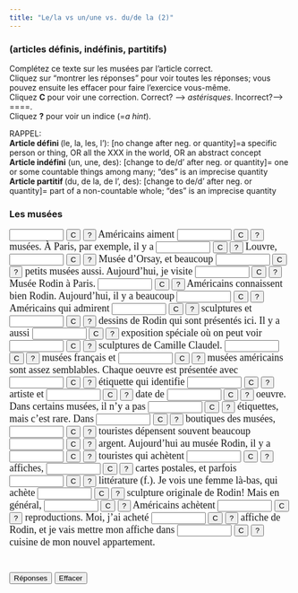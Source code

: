 ```yaml
---
title: "Le/la vs un/une vs. du/de la (2)"
---
```

### (articles d&eacute;finis, ind&eacute;finis, partitifs)
Compl&eacute;tez ce texte sur les mus&eacute;es par l'article correct.<br>Cliquez sur "montrer les r&eacute;ponses" pour voir toutes les r&eacute;ponses; vous pouvez ensuite les effacer pour faire l'exercice vous-même. <br />
Cliquez <strong>C</strong> pour voir une correction. Correct? --&gt; *astérisques*.  Incorrect?--&gt; ====.</font><br />Cliquez <strong>?</strong> pour voir un indice (=*a hint*).
<p>RAPPEL: <br>
<strong>Article d&eacute;fini </strong>(le, la, les, l'): [no change after neg. or quantity]=a specific person or thing, OR all the XXX in the world, OR an abstract concept <br>
<strong>Article ind&eacute;fini</strong> (un, une, des): [change to de/d' after neg. or quantity]= one or some countable things among many; "des" is an imprecise quantity <br>
<strong>Article partitif </strong>(du, de la, de l', des): [change to de/d' after neg.  or quantity]= part of a non-countable whole; "des" is an imprecise quantity</p>
### Les musées

<form action="" method="post">
   <p> <font face="Garamond" size="4"> 
      <input size="9" name="item1">
      <input onClick="dasher(form.item1, 'Les')" type="button" value="C" name="Button">
      <input onClick="show_feedback(1, form.feedback1)" type="button" value="?" name="feedback1">
      Am&eacute;ricains aiment 
      <input size="9" name="item2">
      <input onClick="dasher(form.item2, 'les')" type="button" value="C" name="Button">
      <input onClick="show_feedback(2, form.feedback2)" type="button" value="?" name="feedback2">
      mus&eacute;es. &Agrave; Paris, par exemple, il y a 
      <input size="9" name="item3">
      <input onClick="dasher(form.item3, 'le')" type="button" value="C" name="Button">
      <input onClick="show_feedback(3, form.feedback3)" type="button" value="?" name="feedback3">
      Louvre, 
      <input size="9" name="item4">
      <input onClick="dasher(form.item4, 'le')" type="button" value="C" name="Button">
      <input onClick="show_feedback(4, form.feedback4)" type="button" value="?" name="feedback4">
      Mus&eacute;e d'Orsay, et beaucoup 
      <input size="9" name="item5">
      <input onClick="dasher(form.item5, 'de')" type="button" value="C" name="Button">
      <input onClick="show_feedback(5, form.feedback5)" type="button" value="?" name="feedback5">
      petits mus&eacute;es aussi. Aujourd'hui, je visite 
      <input size="9" name="item6">
      <input onClick="dasher(form.item6, 'le')" type="button" value="C" name="Button">
      <input onClick="show_feedback(6, form.feedback6)" type="button" value="?" name="feedback6">
      Mus&eacute;e Rodin &agrave; Paris. 
      <input size="9" name="item7">
      <input onClick="dasher(form.item7, 'Les')" type="button" value="C" name="Button">
      <input onClick="show_feedback(7, form.feedback7)" type="button" value="?" name="feedback7">
      Am&eacute;ricains connaissent bien Rodin. Aujourd'hui, il y a 
      beaucoup 
      <input size="9" name="item8">
      <input onClick="dasher(form.item8, 'd\'')" type="button" value="C" name="Button">
      <input onClick="show_feedback(8, form.feedback8)" type="button" value="?" name="feedback8">
      Am&eacute;ricains qui admirent 
      <input size="9" name="item9">
      <input onClick="dasher(form.item9, 'les')" type="button" value="C" name="Button">
      <input onClick="show_feedback(9, form.feedback9)" type="button" value="?" name="feedback9">
      sculptures et 
      <input size="9" name="item10">
      <input onClick="dasher(form.item10, 'les')" type="button" value="C" name="Button">
      <input onClick="show_feedback(10, form.feedback10)" type="button" value="?" name="feedback10">
      dessins de Rodin qui sont pr&eacute;sent&eacute;s ici. Il y a 
      aussi 
      <input size="9" name="item11">
      <input onClick="dasher(form.item11, 'une')" type="button" value="C" name="Button">
      <input onClick="show_feedback(11, form.feedback11)" type="button" value="?" name="feedback11">
      exposition sp&eacute;ciale o&ugrave; on peut voir 
      <input size="9" name="item12">
      <input onClick="dasher(form.item12, 'des')" type="button" value="C" name="Button">
      <input onClick="show_feedback(12, form.feedback12)" type="button" value="?" name="feedback12">
      sculptures de Camille Claudel. 
      <input size="9" name="item13">
      <input onClick="dasher(form.item13, 'Les')" type="button" value="C" name="Button">
      <input onClick="show_feedback(13, form.feedback13)" type="button" value="?" name="feedback13">
      mus&eacute;es fran&ccedil;ais et 
      <input size="9" name="item14">
      <input onClick="dasher(form.item14, 'les')" type="button" value="C" name="Button">
      <input onClick="show_feedback(14, form.feedback14)" type="button" value="?" name="feedback14">
      mus&eacute;es am&eacute;ricains sont assez semblables. Chaque 
      oeuvre est pr&eacute;sent&eacute;e avec 
      <input size="9" name="item15">
      <input onClick="dasher(form.item15, 'une')" type="button" value="C" name="Button">
      <input onClick="show_feedback(15, form.feedback15)" type="button" value="?" name="feedback15">
      &eacute;tiquette qui identifie 
      <input size="9" name="item16">
      <input onClick="dasher(form.item16, 'l\'')" type="button" value="C" name="Button">
      <input onClick="show_feedback(16, form.feedback16)" type="button" value="?" name="feedback16">
      artiste et 
      <input size="9" name="item17">
      <input onClick="dasher(form.item17, 'la')" type="button" value="C" name="Button">
      <input onClick="show_feedback(17, form.feedback17)" type="button" value="?" name="feedback17">
      date de 
      <input size="9" name="item18">
      <input onClick="dasher(form.item18, 'l\'')" type="button" value="C" name="Button">
      <input onClick="show_feedback(18, form.feedback18)" type="button" value="?" name="feedback18">
      oeuvre. Dans certains mus&eacute;es, il n'y a pas 
      <input size="9" name="item19">
      <input onClick="dasher(form.item19, 'd\'')" type="button" value="C" name="Button">
      <input onClick="show_feedback(19, form.feedback19)" type="button" value="?" name="feedback19">
      &eacute;tiquettes, mais c'est rare. Dans 
      <input size="9" name="item20">
      <input onClick="dasher(form.item20, 'les')" type="button" value="C" name="Button">
      <input onClick="show_feedback(20, form.feedback20)" type="button" value="?" name="feedback20">
      boutiques des mus&eacute;es, 
      <input size="9" name="item21">
      <input onClick="dasher(form.item21, 'les')" type="button" value="C" name="Button">
      <input onClick="show_feedback(21, form.feedback21)" type="button" value="?" name="feedback21">
      touristes d&eacute;pensent souvent beaucoup 
      <input size="9" name="item22">
      <input onClick="dasher(form.item22, 'd\'')" type="button" value="C" name="Button">
      <input onClick="show_feedback(22, form.feedback22)" type="button" value="?" name="feedback22">
      argent. Aujourd'hui au mus&eacute;e Rodin, il y a 
      <input size="9" name="item23">
      <input onClick="dasher(form.item23, 'des')" type="button" value="C" name="Button">
      <input onClick="show_feedback(23, form.feedback23)" type="button" value="?" name="feedback23">
      touristes qui ach&egrave;tent 
      <input size="9" name="item24">
      <input onClick="dasher(form.item24, 'des')" type="button" value="C" name="Button">
      <input onClick="show_feedback(24, form.feedback24)" type="button" value="?" name="feedback24">
      affiches, 
      <input size="9" name="item25">
      <input onClick="dasher(form.item25, 'des')" type="button" value="C" name="Button">
      <input onClick="show_feedback(25, form.feedback25)" type="button" value="?" name="feedback25">
      cartes postales, et parfois 
      <input size="9" name="item26">
      <input onClick="dasher(form.item26, 'de la')" type="button" value="C" name="Button">
      <input onClick="show_feedback(26, form.feedback26)" type="button" value="?" name="feedback26">
      litt&eacute;rature (f.). Je vois une femme l&agrave;-bas, qui 
      ach&egrave;te 
      <input size="9" name="item27">
      <input onClick="dasher(form.item27, 'une')" type="button" value="C" name="Button">
      <input onClick="show_feedback(27, form.feedback27)" type="button" value="?" name="feedback27">
      sculpture originale de Rodin! Mais en g&eacute;n&eacute;ral, 
      <input size="9" name="item28">
      <input onClick="dasher(form.item28, 'les')" type="button" value="C" name="Button">
      <input onClick="show_feedback(28, form.feedback28)" type="button" value="?" name="feedback28">
      Am&eacute;ricains ach&egrave;tent 
      <input size="9" name="item29">
      <input onClick="dasher(form.item29, 'des')" type="button" value="C" name="Button">
      <input onClick="show_feedback(29, form.feedback29)" type="button" value="?" name="feedback29">
      reproductions. Moi, j'ai achet&eacute; 
      <input size="9" name="item30">
      <input onClick="dasher(form.item30, 'une')" type="button" value="C" name="Button">
      <input onClick="show_feedback(30, form.feedback30)" type="button" value="?" name="feedback30">
      affiche de Rodin, et je vais mettre mon affiche dans 
      <input size="9" name="item31">
      <input onClick="dasher(form.item31, 'la')" type="button" value="C" name="Button">
      <input onClick="show_feedback(31, form.feedback31)" type="button" value="?" name="feedback31">
      cuisine de mon nouvel appartement. <br>
      <br>
      <br>
      <input onClick="form.item1.value='Les';form.item2.value='les';form.item3.value='le';form.item4.value='le';form.item5.value='de';form.item6.value='le';form.item7.value='Les';form.item8.value='d\'';form.item9.value='les';form.item10.value='les';form.item11.value='une';form.item12.value='des';form.item13.value='Les';form.item14.value='les';form.item15.value='une';form.item16.value='l\'';form.item17.value='la';form.item18.value='l\'';form.item19.value='d\'';form.item20.value='les';form.item21.value='les';form.item22.value='d\'';form.item23.value='des';form.item24.value='des';form.item25.value='des';form.item26.value='de la';form.item27.value='une';form.item28.value='les';form.item29.value='des';form.item30.value='une';form.item31.value='la';" type="button" value="Réponses" name="Button">
      <input onClick="form.item1.value='';form.item2.value='';form.item3.value='';form.item4.value='';form.item5.value='';form.item6.value='';form.item7.value='';form.item8.value='';form.item9.value='';form.item10.value='';form.item11.value='';form.item12.value='';form.item13.value='';form.item14.value='';form.item15.value='';form.item16.value='';form.item17.value='';form.item18.value='';form.item19.value='';form.item20.value='';form.item21.value='';form.item22.value='';form.item23.value='';form.item24.value='';form.item25.value='';form.item26.value='';form.item27.value='';form.item28.value='';form.item29.value='';form.item30.value='';form.item31.value='';" type="button" value="Effacer" name="Button">
      </font>
   </p>
</form>


<SCRIPT Language="JavaScript">
//  This code is based on George Mitrevski's original CLOZE code.  
//  Dennie Hoopingarner modified it to provide more detailed feedback about the user's responses, 
//  in a manner similar to the Dasher program.
//  You are welcome to use and modify this code, but please give credit where credit is due. 
//  Dennie Hoopingarner, Michigan State University  hooping4@msu.edu
//  Content by: Alison Murray Levine, University of Virginia, alevine@virginia.edu, 
function dasher(Student, Correct) {
var studentAnswer = Student.value;
var correctAnswer = Correct;
result = ""
for (var c = 0; c< correctAnswer.length; c ++) {
	var CorrectX = correctAnswer.charAt(c);
	var StudentX = studentAnswer.charAt(c);
	if (CorrectX == StudentX) {
	result = result + CorrectX;
	}
	else {
	result = result +  "=";
	}
}
Student.value = result;
    if (studentAnswer == correctAnswer){
    Student.value = "*" + studentAnswer + "*";
    }
}
function show_feedback(itemno,feedback_input) {

	feedback_input.value=feedback[itemno];
	
}

var feedback=new Array();
feedback[1]='C\'est une généralisation sur les Américains.';
feedback[2]='C\'est une généralisation';
feedback[3]='C\'est un musée spécifique.';
feedback[4]='C\'est un musée spécifique.';
feedback[5]='C\'est une quantité (beaucoup).';
feedback[6]='C\'est un musée spécifique.';
feedback[7]='C\'est une généralisation sur les Américains.';
feedback[8]='C\'est une quantité.';
feedback[9]='Ce sont des objets spécifiques (les objets qui sont dans le musée), pas une généralisation.';
feedback[10]='Ce sont des objets spécifiques (les objets qui sont dans le musée), pas une généralisation.';
feedback[11]='*there\'s the* or *there\'s a*?';
feedback[12]='On ne fait pas une généralisation sur TOUTES les sculptures du monde, on parle d\'un nombre limité.';
feedback[13]='C\'est une généralisation.';
feedback[14]='C\'est une généralisation.';
feedback[15]='On peut compter les étiquettes.';
feedback[16]='C\'est un artiste spécifique.';
feedback[17]='La date est spécifique.';
feedback[18]='L\'oeuvre est spécifique.';
feedback[19]='On parle d\'une quantité, mais il y a un négatif.';
feedback[20]='C\'est une généralisation.';
feedback[21]='C\'est une généralisation.';
feedback[22]='C\'est une quantité.';
feedback[23]='Ce n\'est pas une généralisation, mais une quantité imprécise.';
feedback[24]='Ce n\'est pas une généralisation (on ne peut pas acheter TOUTES les affiches du monde), c\'est une quantité imprécise.';
feedback[25]='Ce n\'est pas une généralisation (on ne peut pas acheter TOUTES les cartes du monde), c\'est une quantité imprécise.';
feedback[26]='Ce n\'est pas une généralisation (on ne peut pas acheter TOUTE la littérature du monde), c\'est une quantité imprécise.';
feedback[27]='C\'est une chose qu\'on peut compter.';
feedback[28]='C\'est une généralisation.';
feedback[29]='Ce n\'est pas une généralisation: impossible d\'acheter TOUTES les reproductions du monde!';
feedback[30]='C\'est une chose, parmi d\'autres, qu\'on peut compter.';
feedback[31]='C\'est une pièce spécifique; il n\'y a pas d\'autres cuisines chez moi.';


<!-- done hiding --></SCRIPT>